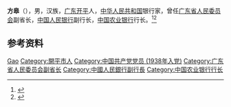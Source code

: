 '''方皋'''（{{bd|1915年||1995年|3月27日}}），男，汉族，[[广东|广东]][[开平市|开平]]人，[[中华人民共和国|中华人民共和国]]银行家，曾任[[广东省人民委员会|广东省人民委员会]]副省长，[[中国人民银行|中国人民银行]]副行长，[[中国农业银行|中国农业银行]]行长。<ref>{{cite book|title=中囯人名大辞典·当代人物卷|author=廖盖隆等编|year=1990|publisher=上海辞书出版社|location=上海|page=}}</ref><ref>{{Cite book|title=中华金融辞库|author=戴相龙,黄达主编|publisher=中国金融出版社|year=1998|isbn=9787504920485|location=北京|pages=}}</ref>

== 参考资料 ==
{{reflist}}

{{中国人物小作品}}

{{Authority control}}
{{DEFAULTSORT:Fang方}}
[[Category:方姓|Gao]]
[[Category:開平市人|Category:開平市人]]
[[Category:中国共产党党员_(1938年入党)|Category:中国共产党党员 (1938年入党)]]
[[Category:广东省人民委员会副省长|Category:广东省人民委员会副省长]]
[[Category:中國人民銀行副行長|Category:中國人民銀行副行長]]
[[Category:中国农业银行行长|Category:中国农业银行行长]]